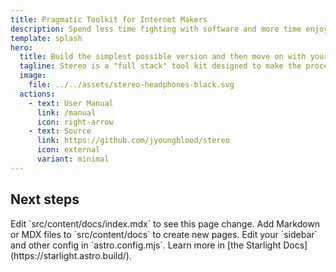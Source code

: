 ```yaml
---
title: Pragmatic Toolkit for Internet Makers
description: Spend less time fighting with software and more time enjoying life with your family and friends!
template: splash
hero:
  title: Build the simplest possible version and then move on with your life!
  tagline: Stereo is a "full stack" tool kit designed to make the process of developing dynamic server-rendered web applications significantly easier and more enjoyable. Spend less time fighting with software and more time enjoying life with your family and friends!
  image:
    file: ../../assets/stereo-headphones-black.svg
  actions:
    - text: User Manual
      link: /manual
      icon: right-arrow
    - text: Source
      link: https://github.com/jyoungblood/stereo
      icon: external
      variant: minimal
---
```



## Next steps

<CardGrid>
	<Card title="Update content" icon="pencil">
		Edit `src/content/docs/index.mdx` to see this page change.
	</Card>
	<Card title="Add new content" icon="add-document">
		Add Markdown or MDX files to `src/content/docs` to create new pages.
	</Card>
	<Card title="Configure your site" icon="setting">
		Edit your `sidebar` and other config in `astro.config.mjs`.
	</Card>
	<Card title="Read the docs" icon="open-book">
		Learn more in [the Starlight Docs](https://starlight.astro.build/).
	</Card>
</CardGrid>
